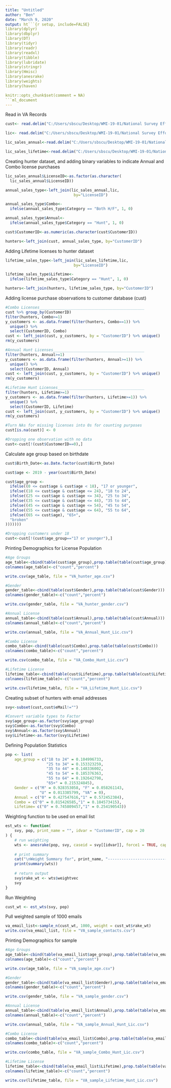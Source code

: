 ---
title: "Untitled"
author: "Ben"
date: "March 9, 2020"
output: ht```{r setup, include=FALSE}
library(dplyr)
library(dbplyr)
library(DT)
library(tidyr)
library(readr)
library(readxl)
library(tibble)
library(lubridate)
library(stringr)
library(Hmisc)
library(anesrake)
library(weights)
library(haven)

knitr::opts_chunk$set(comment = NA)
```ml_document
---


Read in VA Records
```{r}
cust<- read.delim("C:/Users/sbscu/Desktop/WMI-19-01/National Survey Effort/State License Data Tranfer Files/VA-DGIF/Customers.txt", header = TRUE, sep="\t", fill=TRUE, encoding="UTF-8")

lic<- read.delim("C:/Users/sbscu/Desktop/WMI-19-01/National Survey Effort/State License Data Tranfer Files/VA-DGIF/License.txt", header = TRUE, sep="\t", fill=TRUE, encoding="UTF-8")

lic_sales_annual<-read.delim("C:/Users/sbscu/Desktop/WMI-19-01/National Survey Effort/State License Data Tranfer Files/VA-DGIF/License_Sales_Annual.txt", header = TRUE, sep="\t", fill=TRUE, encoding="UTF-8")

lic_sales_lifetime<-read.delim("C:/Users/sbscu/Desktop/WMI-19-01/National Survey Effort/State License Data Tranfer Files/VA-DGIF/License_Sales_Lifetime.txt", header = TRUE, sep="\t", fill=TRUE, encoding="UTF-8")
```

Creating hunter dataset, and adding binary variables to indicate Annual and Combo license purchases 
```{r}
lic_sales_annual$LicenseID<-as.factor(as.character(
  lic_sales_annual$LicenseID))

annual_sales_type<-left_join(lic_sales_annual,lic,
                              by="LicenseID")

annual_sales_type$Combo<- 
  ifelse(annual_sales_type$Category == "Both H/F", 1, 0)

annual_sales_type$Annual<- 
  ifelse(annual_sales_type$Category == "Hunt", 1, 0)

cust$CustomerID<-as.numeric(as.character(cust$CustomerID))

hunters<-left_join(cust, annual_sales_type, by="CustomerID")
```

Adding Lifetime licenses to hunter dataset
```{r}
lifetime_sales_type<-left_join(lic_sales_lifetime,lic,
                              by="LicenseID")

lifetime_sales_type$Lifetime<- 
  ifelse(lifetime_sales_type$Category == "Hunt", 1, 0)

hunters<-left_join(hunters, lifetime_sales_type, by="CustomerID")
```

Adding license purchase observations to customer database (cust)
```{r}
#Combo Licenses______________________________________________
cust %>% group_by(CustomerID) 
filter(hunters, Combo>=1) 
y_customers <- as.data.frame(filter(hunters, Combo==1)) %>% 
  unique() %>% 
  select(CustomerID, Combo)
cust <- left_join(cust, y_customers, by = "CustomerID") %>% unique()
rm(y_customers)

#Annual Hunt Licenses________________________________________
filter(hunters, Annual>=1) 
y_customers <- as.data.frame(filter(hunters, Annual>=1)) %>% 
  unique() %>% 
  select(CustomerID, Annual)
cust <- left_join(cust, y_customers, by = "CustomerID") %>% unique()
rm(y_customers)

#Lifetime Hunt Licenses______________________________________
filter(hunters, Lifetime>=1) 
y_customers <- as.data.frame(filter(hunters, Lifetime>=1)) %>% 
  unique() %>% 
  select(CustomerID, Lifetime)
cust <- left_join(cust, y_customers, by = "CustomerID") %>% unique()
rm(y_customers)

#Turn NAs for missing licenses into 0s for counting purposes
cust[is.na(cust)] <- 0

#Dropping one observation with no data
cust<-cust[!(cust$CustomerID==0),]
```

Calculate age group based on birthdate
```{r}
cust$Birth_Date<-as.Date.factor(cust$Birth_Date)

cust$age <- 2019 - year(cust$Birth_Date)

cust$age_group <- 
  ifelse((0 <= cust$age & cust$age < 18), "17 or younger",
  ifelse((18 <= cust$age & cust$age <= 24), "18 to 24", 
  ifelse((25 <= cust$age & cust$age <= 34), "25 to 34", 
  ifelse((35 <= cust$age & cust$age <= 44), "35 to 44", 
  ifelse((45 <= cust$age & cust$age <= 54), "45 to 54", 
  ifelse((55 <= cust$age & cust$age <= 64), "55 to 64", 
  ifelse((65 <= cust$age), "65+", 
  "broken"
)))))))

#Dropping customers under 18
cust<-cust[!(cust$age_group=="17 or younger"),]
```

Printing Demographics for License Population
```{r}
#Age Groups
age_table<-cbind(table(cust$age_group),prop.table(table(cust$age_group)))
colnames(age_table)<-c("count","percent")

write.csv(age_table, file = "VA_hunter_age.csv")

#Gender
gender_table<-cbind(table(cust$Gender),prop.table(table(cust$Gender)))
colnames(gender_table)<-c("count","percent")

write.csv(gender_table, file = "VA_hunter_gender.csv")

#Annual License
annual_table<-cbind(table(cust$Annual),prop.table(table(cust$Annual)))
colnames(annual_table)<-c("count","percent")

write.csv(annual_table, file = "VA_Annual_Hunt_Lic.csv")

#Combo License
combo_table<-cbind(table(cust$Combo),prop.table(table(cust$Combo)))
colnames(combo_table)<-c("count","percent")

write.csv(combo_table, file = "VA_Combo_Hunt_Lic.csv")

#Lifetime License
lifetime_table<-cbind(table(cust$Lifetime),prop.table(table(cust$Lifetime)))
colnames(lifetime_table)<-c("count","percent")

write.csv(lifetime_table, file = "VA_Lifetime_Hunt_Lic.csv")
```

Creating subset of hunters with email addresses
```{r}
svy<-subset(cust,cust$eMail!="")

#Convert variable types to Factor
svy$age_group<-as.factor(svy$age_group)
svy$Combo<-as.factor(svy$Combo)
svy$Annual<-as.factor(svy$Annual)
svy$Lifetime<-as.factor(svy$Lifetime)
```

Defining Population Statistics
```{r}
pop <- list(
    age_group = c("18 to 24" = 0.104996733,
                  "25 to 34" = 0.153323259,
                  "35 to 44" = 0.148336002,
                  "45 to 54" = 0.185376363,
                  "55 to 64" = 0.192642798,
                  "65+" = 0.215324845),
    Gender = c("M" = 0.928353058, "F" = 0.058261143, 
               "U" = 0.013385799, "VA" = 0),
    Annual = c("0" = 0.427547616,"1" = 0.572452384),
    Combo = c("0" = 0.815426585,"1" = 0.184573415),
    Lifetime= c("0" = 0.745809457,"1" = 0.254190543))
```


Weighting function to be used on email list
```{r}
est_wts <- function(
    svy, pop, print_name = "", idvar = "CustomerID", cap = 20
) {
    # run weighting
    wts <- anesrake(pop, svy, caseid = svy[[idvar]], force1 = TRUE, cap = cap)
    
    # print summary
    cat("\nWeight Summary for", print_name, "-----------------------------\n\n")
    print(summary(wts))
    
    # return output
    svy$rake_wt <- wts$weightvec
    svy
}
```

Run Weighting
```{r}
cust_wt <- est_wts(svy, pop)
```

Pull weighted sample of 1000 emails
```{r}
va_email_list<-sample_n(cust_wt, 1000, weight = cust_wt$rake_wt)
write.csv(va_email_list, file = "VA_sample_contacts.csv")
```

Printing Demographics for sample
```{r}
#Age Groups
age_table<-cbind(table(va_email_list$age_group),prop.table(table(va_email_list$age_group)))
colnames(age_table)<-c("count","percent")

write.csv(age_table, file = "VA_sample_age.csv")

#Gender
gender_table<-cbind(table(va_email_list$Gender),prop.table(table(va_email_list$Gender)))
colnames(gender_table)<-c("count","percent")

write.csv(gender_table, file = "VA_sample_gender.csv")

#Annual License
annual_table<-cbind(table(va_email_list$Annual),prop.table(table(va_email_list$Annual)))
colnames(annual_table)<-c("count","percent")

write.csv(annual_table, file = "VA_sample_Annual_Hunt_Lic.csv")

#Combo License
combo_table<-cbind(table(va_email_list$Combo),prop.table(table(va_email_list$Combo)))
colnames(combo_table)<-c("count","percent")

write.csv(combo_table, file = "VA_sample_Combo_Hunt_Lic.csv")

#Lifetime License
lifetime_table<-cbind(table(va_email_list$Lifetime),prop.table(table(va_email_list$Lifetime)))
colnames(lifetime_table)<-c("count","percent")

write.csv(lifetime_table, file = "VA_sample_Lifetime_Hunt_Lic.csv")
```